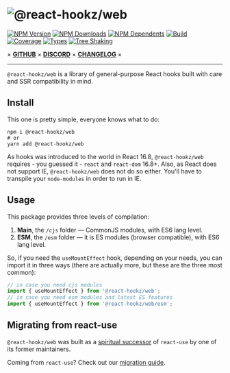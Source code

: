 
<Meta title="Home" />

<div style={{textAlign: 'center'}}>

# ![@react-hookz/web](./logo.png)

[![NPM Version](https://flat.badgen.net/npm/v/@react-hookz/web)](https://www.npmjs.com/package/@react-hookz/web)
[![NPM Downloads](https://flat.badgen.net/npm/dm/@react-hookz/web)](https://www.npmjs.com/package/@react-hookz/web)
[![NPM Dependents](https://flat.badgen.net/npm/dependents/@react-hookz/web)](https://www.npmjs.com/package/@react-hookz/web)
[![Build](https://img.shields.io/github/workflow/status/react-hookz/web/CI?style=flat-square)](https://github.com/react-hookz/web/actions)
[![Coverage](https://flat.badgen.net/codecov/c/github/react-hookz/web)](https://app.codecov.io/gh/react-hookz/web)
[![Types](https://flat.badgen.net/npm/types/@react-hookz/web)](https://www.npmjs.com/package/@react-hookz/web)
[![Tree Shaking](https://flat.badgen.net/bundlephobia/tree-shaking/@react-hookz/web)](https://bundlephobia.com/result?p=@react-hookz/web)

× **[GITHUB](https://github.com/react-hookz/web)** × **[DISCORD](https://discord.gg/Fjwphtu65f)** ×
**[CHANGELOG](https://github.com/react-hookz/web/blob/master/CHANGELOG.md)** ×

</div>

---

`@react-hookz/web` is a library of general-purpose React hooks built with care and SSR compatibility
in mind.

## Install

This one is pretty simple, everyone knows what to do:

```shell
npm i @react-hookz/web
# or
yarn add @react-hookz/web
```

As hooks was introduced to the world in React 16.8, `@react-hookz/web` requires - you guessed it -
`react` and `react-dom` 16.8+.
Also, as React does not support IE, `@react-hookz/web` does not do so either. You'll have to
transpile your `node-modules` in order to run in IE.

## Usage

This package provides three levels of compilation:

1. **Main**, the `/cjs` folder — CommonJS modules, with ES6 lang level.
2. **ESM**, the `/esm` folder — it is ES modules (browser compatible), with ES6 lang level.

So, if you need the `useMountEffect` hook, depending on your needs, you can import it in three ways
(there are actually more, but these are the three most common):

```ts
// in case you need cjs modules
import { useMountEffect } from '@react-hookz/web';
// in case you need esm modules and latest ES features
import { useMountEffect } from '@react-hookz/web/esm';
```

## Migrating from react-use

`@react-hookz/web` was built as a [spiritual successor](https://github.com/streamich/react-use/issues/1974) of `react-use` by one of its former maintainers.

Coming from `react-use`? Check out our
[migration guide](https://react-hookz.github.io/web/?path=/docs/migrating-from-react-use--page).
